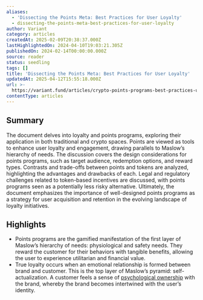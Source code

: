 ```yaml
---
aliases:
  - 'Dissecting the Points Meta: Best Practices for User Loyalty'
  - dissecting-the-points-meta-best-practices-for-user-loyalty
author: Variant
category: articles
createdAt: 2025-02-09T20:38:37.000Z
lastHighlightedOn: 2024-04-10T19:03:21.305Z
publishedOn: 2024-02-14T00:00:00.000Z
source: reader
status: seedling
tags: []
title: 'Dissecting the Points Meta: Best Practices for User Loyalty'
updatedAt: 2025-04-12T15:55:18.000Z
url: >-
  https://variant.fund/articles/crypto-points-programs-best-practices-user-loyalty/?utm_source=substack&utm_medium=email
contentType: articles
---
```

## Summary

The document delves into loyalty and points programs, exploring their application in both traditional and crypto spaces. Points are viewed as tools to enhance user loyalty and engagement, drawing parallels to Maslow’s hierarchy of needs. The discussion covers the design considerations for points programs, such as target audience, redemption options, and reward types. Contrasts and trade-offs between points and tokens are analyzed, highlighting the advantages and drawbacks of each. Legal and regulatory challenges related to token-based incentives are discussed, with points programs seen as a potentially less risky alternative. Ultimately, the document emphasizes the importance of well-designed points programs as a strategy for user acquisition and retention in the evolving landscape of loyalty initiatives.

## Highlights

- Points programs are the gamified manifestation of the first layer of Maslow’s hierarchy of needs: physiological and safety needs. They reward the customer for their behaviors with tangible benefits, allowing the user to experience utilitarian and financial value.
- True loyalty occurs when an emotional relationship is formed between brand and customer. This is the top layer of Maslow’s pyramid: self-actualization. A customer feels a sense of [psychological ownership](https://www.lisnewsletter.com/p/building-psychological-attachment) with the brand, whereby the brand becomes intertwined with the user’s identity.
